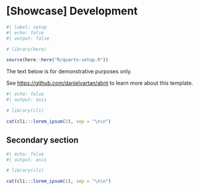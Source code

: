 <!-- %:::% .common h1 begin %:::% -->
# [Showcase] Development
<!-- %:::% .common h1 end %:::% -->

```r
#| label: setup
#| echo: false
#| output: false

# library(here)

source(here::here("R/quarto-setup.R"))
```

::: {.callout-warning}
The text below is for demonstrative purposes only.

\vspace{0.25\baselineskip}

See <https://github.com/danielvartan/abnt> to learn more about this template.
:::

```r
#| echo: false
#| output: asis

# library(cli)

cat(cli:::lorem_ipsum(2), sep = "\n\n")
```

## Secondary section

```r
#| echo: false
#| output: asis

# library(cli)

cat(cli:::lorem_ipsum(1), sep = "\n\n")
```
